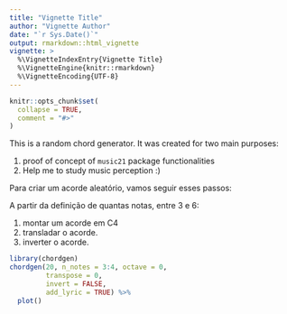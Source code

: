 ```yaml
---
title: "Vignette Title"
author: "Vignette Author"
date: "`r Sys.Date()`"
output: rmarkdown::html_vignette
vignette: >
  %\VignetteIndexEntry{Vignette Title}
  %\VignetteEngine{knitr::rmarkdown}
  %\VignetteEncoding{UTF-8}
---
```


```r
knitr::opts_chunk$set(
  collapse = TRUE,
  comment = "#>"
)
```

This is a random chord generator. It was created for two main purposes:

1. proof of concept of `music21` package functionalities
2. Help me to study music perception :)

Para criar um acorde aleatório, vamos seguir esses passos:

A partir da definição de quantas notas, entre 3 e 6:

1. montar um acorde em C4
2. transladar o acorde.
3. inverter o acorde.

```r
library(chordgen)
chordgen(20, n_notes = 3:4, octave = 0, 
         transpose = 0, 
         invert = FALSE,
         add_lyric = TRUE) %>% 
  plot()
```

